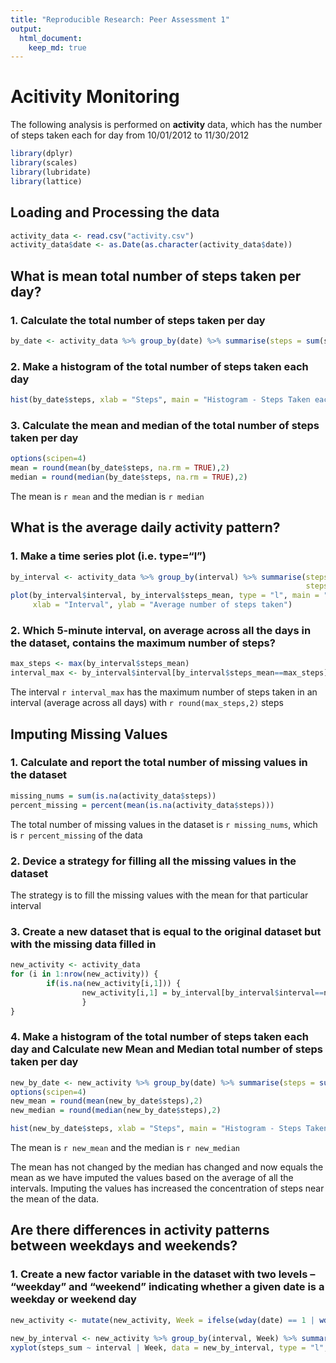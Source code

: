 ```yaml
---
title: "Reproducible Research: Peer Assessment 1"
output: 
  html_document:
    keep_md: true
---
```


# **Acitivity Monitoring**
The following analysis is performed on **activity** data, which has the number of steps taken each for day from 10/01/2012 to 11/30/2012

```r
library(dplyr)
library(scales)
library(lubridate)
library(lattice)
```

## Loading and Processing the data
```r
activity_data <- read.csv("activity.csv")
activity_data$date <- as.Date(as.character(activity_data$date))
```

## What is mean total number of steps taken per day?
### 1. Calculate the total number of steps taken per day
```r
by_date <- activity_data %>% group_by(date) %>% summarise(steps = sum(steps))
```

### 2. Make a histogram of the total number of steps taken each day
```r
hist(by_date$steps, xlab = "Steps", main = "Histogram - Steps Taken each day", ylim = c(0, 30))
```

### 3. Calculate the mean and median of the total number of steps taken per day
```r
options(scipen=4)
mean = round(mean(by_date$steps, na.rm = TRUE),2)
median = round(median(by_date$steps, na.rm = TRUE),2)
```
The mean is `r mean` and the median is `r median`

## What is the average daily activity pattern?
### 1. Make a time series plot (i.e. \color{red}{\verb|type = "l"|}type="l") 
```r
by_interval <- activity_data %>% group_by(interval) %>% summarise(steps_sum = sum(steps, na.rm = TRUE), 
                                                                  steps_mean = mean(steps, na.rm = TRUE))
plot(by_interval$interval, by_interval$steps_mean, type = "l", main = "Time Series - Average steps taken per interval", 
     xlab = "Interval", ylab = "Average number of steps taken")
```

### 2. Which 5-minute interval, on average across all the days in the dataset, contains the maximum number of steps?
```r
max_steps <- max(by_interval$steps_mean)
interval_max <- by_interval$interval[by_interval$steps_mean==max_steps]
```
The interval `r interval_max` has the maximum number of steps taken in an interval (average across all days) with `r round(max_steps,2)` steps

## Imputing Missing Values
### 1. Calculate and report the total number of missing values in the dataset
```r
missing_nums = sum(is.na(activity_data$steps))
percent_missing = percent(mean(is.na(activity_data$steps)))
```
The total number of missing values in the dataset is `r missing_nums`, which is `r percent_missing` of the data

### 2. Device a strategy for filling all the missing values in the dataset
The strategy is to fill the missing values with the mean for that particular interval

### 3. Create a new dataset that is equal to the original dataset but with the missing data filled in
```r
new_activity <- activity_data
for (i in 1:nrow(new_activity)) {
        if(is.na(new_activity[i,1])) {
                new_activity[i,1] = by_interval[by_interval$interval==new_activity[i,3],3]
                }
}
```


### 4. Make a histogram of the total number of steps taken each day and Calculate new Mean and Median total number of steps taken per day
```r
new_by_date <- new_activity %>% group_by(date) %>% summarise(steps = sum(steps))
options(scipen=4)
new_mean = round(mean(new_by_date$steps),2)
new_median = round(median(new_by_date$steps),2)

hist(new_by_date$steps, xlab = "Steps", main = "Histogram - Steps Taken each day")
```
The mean is `r new_mean` and the median is `r new_median`

The mean has not changed by the median has changed and now equals the mean as we have imputed the values based on the average of all the intervals. Imputing the values has increased the concentration of steps near the mean of the data.

## Are there differences in activity patterns between weekdays and weekends?
### 1. Create a new factor variable in the dataset with two levels – “weekday” and “weekend” indicating whether a given date is a weekday or weekend day
``` r
new_activity <- mutate(new_activity, Week = ifelse(wday(date) == 1 | wday(date) == 7, "Weekend", "Weekday"))
```

```r
new_by_interval <- new_activity %>% group_by(interval, Week) %>% summarise(steps_sum = sum(steps), steps_mean = mean(steps))
xyplot(steps_sum ~ interval | Week, data = new_by_interval, type = "l", layout = c(1,2))
```